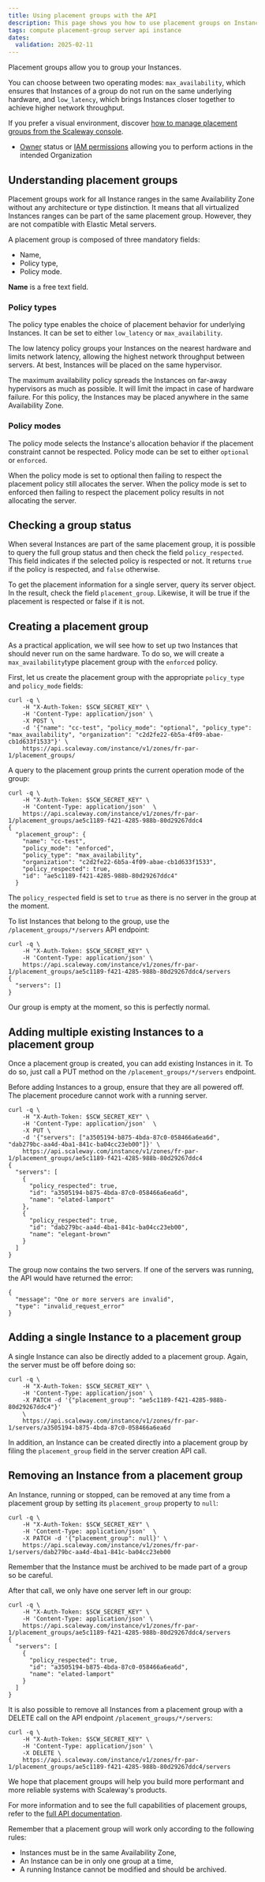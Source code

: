 ```yaml
---
title: Using placement groups with the API
description: This page shows you how to use placement groups on Instances using the Scaleway API
tags: compute placement-group server api instance
dates:
  validation: 2025-02-11
---
```



Placement groups allow you to group your Instances.

You can choose between two operating modes: `max_availability`, which ensures that Instances of a group do not run on the same underlying hardware, and `low_latency`, which brings Instances closer together to achieve higher network throughput.

If you prefer a visual environment, discover [how to manage placement groups from the Scaleway console](/instances/how-to/use-placement-groups/).

<Requirements />

- [Owner](/iam/concepts/#owner) status or [IAM permissions](/iam/concepts/#permission) allowing you to perform actions in the intended Organization

## Understanding placement groups

Placement groups work for all Instance ranges in the same Availability Zone without any architecture or type distinction. It means that all virtualized Instances ranges can be part of the same placement group. However, they are not compatible with Elastic Metal servers.

A placement group is composed of three mandatory fields:
- Name,
- Policy type,
- Policy mode.

**Name** is a free text field.

### Policy types

The policy type enables the choice of placement behavior for underlying Instances. It can be set to either `low_latency` or `max_availability`.

The low latency policy groups your Instances on the nearest hardware and limits network latency, allowing the highest network throughput between servers. At best, Instances will be placed on the same hypervisor.

The maximum availability policy spreads the Instances on far-away hypervisors as much as possible. It will limit the impact in case of hardware failure. For this policy, the Instances may be placed anywhere in the same Availability Zone.

### Policy modes

The policy mode selects the Instance's allocation behavior if the placement constraint cannot be respected. Policy mode can be set to either `optional` or `enforced`.

When the policy mode is set to optional then failing to respect the placement policy still allocates the server. When the policy mode is set to enforced then failing to respect the placement policy results in not allocating the server.

## Checking a group status

When several Instances are part of the same placement group, it is possible to query the full group status and then check the field `policy_respected`. This field indicates if the selected policy is respected or not. It returns `true` if the policy is respected, and `false` otherwise.

To get the placement information for a single server, query its server object. In the result, check the field `placement_group`. Likewise, it will be true if the placement is respected or false if it is not.

## Creating a placement group

As a practical application, we will see how to set up two Instances that should never run on the same hardware. To do so, we will create a `max_availability`type placement group with the `enforced` policy.

First, let us create the placement group with the appropriate `policy_type` and `policy_mode` fields:

```
curl -q \
	-H "X-Auth-Token: $SCW_SECRET_KEY" \
	-H 'Content-Type: application/json' \
	-X POST \
	-d '{"name": "cc-test", "policy_mode": "optional", "policy_type": "max_availability", "organization": "c2d2fe22-6b5a-4f09-abae-cb1d633f1533"}' \
	https://api.scaleway.com/instance/v1/zones/fr-par-1/placement_groups/
```

A query to the placement group prints the current operation mode of the group:

```
curl -q \
	-H "X-Auth-Token: $SCW_SECRET_KEY" \
	-H 'Content-Type: application/json'  \
	https://api.scaleway.com/instance/v1/zones/fr-par-1/placement_groups/ae5c1189-f421-4285-988b-80d29267ddc4
{
  "placement_group": {
    "name": "cc-test",
    "policy_mode": "enforced",
    "policy_type": "max_availability",
    "organization": "c2d2fe22-6b5a-4f09-abae-cb1d633f1533",
    "policy_respected": true,
    "id": "ae5c1189-f421-4285-988b-80d29267ddc4"
  }
```

The `policy_respected` field is set to `true` as there is no server in the group at the moment.

To list Instances that belong to the group, use the `/placement_groups/*/servers` API endpoint:


```
curl -q \
	-H "X-Auth-Token: $SCW_SECRET_KEY" \
	-H 'Content-Type: application/json' \
	https://api.scaleway.com/instance/v1/zones/fr-par-1/placement_groups/ae5c1189-f421-4285-988b-80d29267ddc4/servers
{
  "servers": []
}
```

Our group is empty at the moment, so this is perfectly normal.

## Adding multiple existing Instances to a placement group

Once a placement group is created, you can add existing Instances in it. To do so, just call a PUT method on the `/placement_groups/*/servers` endpoint.

Before adding Instances to a group, ensure that they are all powered off. The placement procedure cannot work with a running server.

```
curl -q \
	-H "X-Auth-Token: $SCW_SECRET_KEY" \
	-H 'Content-Type: application/json'  \
	-X PUT \
	-d '{"servers": ["a3505194-b875-4bda-87c0-058466a6ea6d", "dab279bc-aa4d-4ba1-841c-ba04cc23eb00"]}' \
	https://api.scaleway.com/instance/v1/zones/fr-par-1/placement_groups/ae5c1189-f421-4285-988b-80d29267ddc4
{
  "servers": [
    {
      "policy_respected": true,
      "id": "a3505194-b875-4bda-87c0-058466a6ea6d",
      "name": "elated-lamport"
    },
    {
      "policy_respected": true,
      "id": "dab279bc-aa4d-4ba1-841c-ba04cc23eb00",
      "name": "elegant-brown"
    }
  ]
}
```

The group now contains the two servers. If one of the servers was running, the API would have returned the error:

```
{
  "message": "One or more servers are invalid",
  "type": "invalid_request_error"
}
```

## Adding a single Instance to a placement group

A single Instance can also be directly added to a placement group. Again, the server must be off before doing so:

```
curl -q \
	-H "X-Auth-Token: $SCW_SECRET_KEY" \
	-H 'Content-Type: application/json' \
	-X PATCH -d '{"placement_group": "ae5c1189-f421-4285-988b-80d29267ddc4"}'
	\
	https://api.scaleway.com/instance/v1/zones/fr-par-1/servers/a3505194-b875-4bda-87c0-058466a6ea6d
```

In addition, an Instance can be created directly into a placement group by filing the `placement_group` field in the server creation API call.

## Removing an Instance from a placement group

An Instance, running or stopped, can be removed at any time from a placement group by setting its `placement_group` property to `null`:

```
curl -q \
	-H "X-Auth-Token: $SCW_SECRET_KEY" \
	-H 'Content-Type: application/json'  \
	-X PATCH -d '{"placement_group": null}' \
	https://api.scaleway.com/instance/v1/zones/fr-par-1/servers/dab279bc-aa4d-4ba1-841c-ba04cc23eb00
```

Remember that the Instance must be archived to be made part of a group so be
careful.


After that call, we only have one server left in our group:

```
curl -q \
	-H "X-Auth-Token: $SCW_SECRET_KEY" \
	-H 'Content-Type: application/json' \
	https://api.scaleway.com/instance/v1/zones/fr-par-1/placement_groups/ae5c1189-f421-4285-988b-80d29267ddc4/servers
{
  "servers": [
    {
      "policy_respected": true,
      "id": "a3505194-b875-4bda-87c0-058466a6ea6d",
      "name": "elated-lamport"
    }
  ]
}
```

It is also possible to remove all Instances from a placement group with a DELETE call on the API endpoint `/placement_groups/*/servers`:

```
curl -q \
	-H "X-Auth-Token: $SCW_SECRET_KEY" \
	-H 'Content-Type: application/json' \
	-X DELETE \
	https://api.scaleway.com/instance/v1/zones/fr-par-1/placement_groups/ae5c1189-f421-4285-988b-80d29267ddc4/servers

```

We hope that placement groups will help you build more performant and more reliable systems with Scaleway's products.

For more information and to see the full capabilities of placement groups, refer to the [full API documentation](https://www.scaleway.com/en/developers/api/instance/#path-placement-groups).

Remember that a placement group will work only according to the following rules:
- Instances must be in the same Availability Zone,
- An Instance can be in only one group at a time,
- A running Instance cannot be modified and should be archived.


